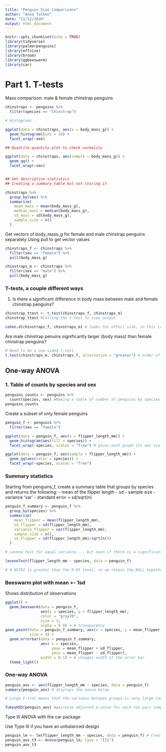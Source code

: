 ```yaml
---
title: "Penguin Size Comparisons"
author: "Anna Talken"
date: "11/12/2020"
output: html_document
---
```


```r
knitr::opts_chunk$set(echo = TRUE)
library(tidyverse)
library(palmerpenguins)
library(effsize)
library(broom)
library(ggbeeswarm)
library(car)
```

# Part 1. T-tests

Mass comparison: male & female chinstrap penguins

```r
chinstraps <- penguins %>% 
  filter(species == "Chinstrap")

# Histograms

ggplot(data = chinstraps, aes(x = body_mass_g)) +
  geom_histogram(bins = 10) +
  facet_wrap(~sex)

## Quantile-quantile plot to check normality

ggplot(data = chinstraps, aes(sample = body_mass_g)) +
  geom_qq() +
  facet_wrap(~sex)


## Get descriptive statistics
## Creating a summary table but not storing it

chinstraps %>% 
  group_by(sex) %>% 
  summarize(
    mean_mass = mean(body_mass_g),
    median_mass = median(body_mass_g),
    sd_mass = sd(body_mass_g),
    sample_size = n()
  )

```


Get vectors of body_mass_g for female and male chinstrap penguins separately
Using pull to get vector values

```r
chinstraps_f <- chinstraps %>% 
  filter(sex == "female") %>% 
  pull(body_mass_g)

chinstraps_m <- chinstraps %>% 
  filter(sex == "male") %>% 
  pull(body_mass_g)
```


### T-tests, a couple different ways

1. Is there a significant difference in body mass between male and female chinstrap penguins?

```r
chinstrap_ttest <- t.test(chinstraps_f, chinstraps_m)
chinstrap_ttest #Calling the t-test to view output

cohen.d(chinstraps_f, chinstraps_m) # looks for effect size, in this case there is a LARGE effect size - pretty clear difference between female and male chinstrap body size
```

Are male chinstrap penuins significantly larger (body mass) than female chinstrap penguins?

```r
# Need to do a one-sided t-test
t.test(chinstraps_m, chinstraps_f, alternative = "greater") # order of vectors and values matters: are chinstraps body mass for MALE greater than FEMALE
```

## One-way ANOVA

### 1. Table of counts by species and sex

```r
penguins_counts <- penguins %>% 
  count(species, sex) #Making a table of number of penguins by species and sex
penguins_counts
```

Create a subset of only female penguins

```r
penguin_f <- penguins %>% 
  filter(sex == "female")

ggplot(data = penguin_f, aes(x = flipper_length_mm)) +
  geom_histogram(aes(fill = species)) +
  facet_wrap(~species, scales = "free") # gives each graph its own scale on the y-axis

ggplot(data = penguin_f, aes(sample = flipper_length_mm)) +
  geom_qq(aes(color = species)) +
  facet_wrap(~species, scales = "free")
```

### Summary statistics

Starting from penguins_f, create a summary table that groups by species and returns the following:
- mean of the flipper length
- sd
- sample size
- variance 'var'
- standard error = sd/sqrt(n)

```r
penguin_f_summary <- penguin_f %>% 
  group_by(species) %>% 
  summarize(
    mean_flipper = mean(flipper_length_mm),
    sd_flipper = sd(flipper_length_mm),
    variance_flipper = var(flipper_length_mm),
    sample_size = n(),
    se_flipper = sd(flipper_length_mm)/sqrt(n())
  )

# Levene test for equal variance.... but even if there is a significant difference with a Levene test, it could just be because the sample size is so large

leveneTest(flipper_length_mm ~ species, data = penguin_f)

# 0.05782 is greater than the 0.05 level, so we retain the NULL hypothesis
```

### Beeswarm plot with mean +- 1sd

Shows distribution of observations

```r
ggplot() + 
  geom_beeswarm(data = penguin_f, 
                aes(x = species, y = flipper_length_mm),
                color = "gray70",
                size = 3,
                alpha = 0.9) + # transparency
geom_point(data = penguin_f_summary, aes(x = species, y = mean_flipper),
           size = 4) +
  geom_errorbar(data = penguin_f_summary, 
                aes( x = species, 
                     ymax = mean_flipper + sd_flipper,
                     ymin = mean_flipper - sd_flipper),
                width = 0.1) + # chnages width of the error bar
  theme_light()
```

### One-way ANOVA

```r
penguin_aov <- aov(flipper_length_mm ~ species, data = penguin_f)
summary(penguin_aov) # displays the anova below

# Large F-stat means that the variance between groups is very large compared to the variance within groups....reject null hypothesis

TukeyHSD(penguin_aov) #pairwise adjusted p-value for each two pair comparison
```

Type III ANOVA with the car package

Use Type III if you have an unbalanced design

```r
penguin_lm <- lm(flipper_length_mm ~ species, data = penguin_f) # Create a linear model
penguin_aov_t3 <- Anova(penguin_lm, type = "III")
penguin_aov_t3
```











